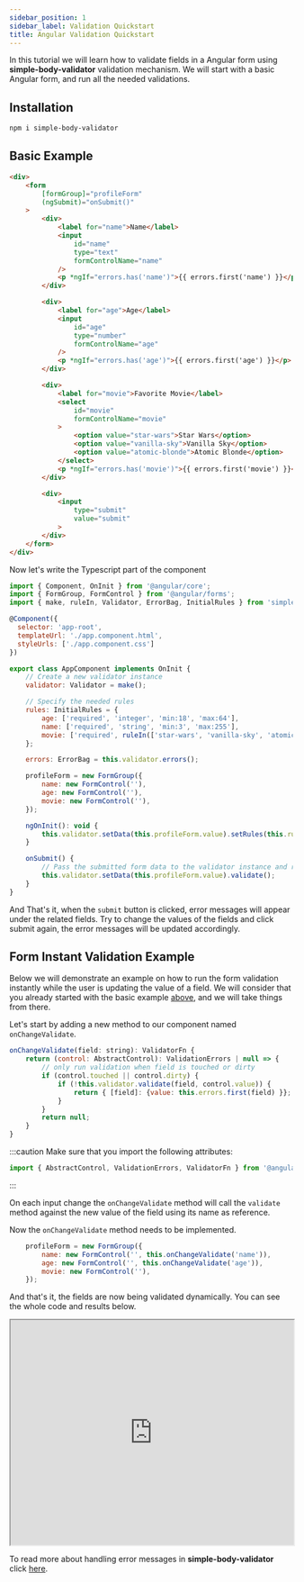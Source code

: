 ```yaml
---
sidebar_position: 1
sidebar_label: Validation Quickstart
title: Angular Validation Quickstart
---
```


In this tutorial we will learn how to validate fields in a Angular form using <strong>simple-body-validator</strong> validation
mechanism. We will start with a basic Angular form, and run all the needed validations.

## Installation

```bash
npm i simple-body-validator
```

## Basic Example

```html
<div>
    <form
        [formGroup]="profileForm"
        (ngSubmit)="onSubmit()"
    >
        <div>
            <label for="name">Name</label>
            <input
                id="name"
                type="text"
                formControlName="name"
            />
            <p *ngIf="errors.has('name')">{{ errors.first('name') }}</p>
        </div>

        <div>
            <label for="age">Age</label>
            <input
                id="age"
                type="number"
                formControlName="age"
            />
            <p *ngIf="errors.has('age')">{{ errors.first('age') }}</p>
        </div>

        <div>
            <label for="movie">Favorite Movie</label>
            <select
                id="movie"
                formControlName="movie"
            >
                <option value="star-wars">Star Wars</option>
                <option value="vanilla-sky">Vanilla Sky</option>
                <option value="atomic-blonde">Atomic Blonde</option>
            </select>
            <p *ngIf="errors.has('movie')">{{ errors.first('movie') }}</p>
        </div>

        <div>
            <input
                type="submit"
                value="submit"
            >
        </div>
    </form>
</div>
```

Now let's write the Typescript part of the component

```js
import { Component, OnInit } from '@angular/core';
import { FormGroup, FormControl } from '@angular/forms';
import { make, ruleIn, Validator, ErrorBag, InitialRules } from 'simple-body-validator';

@Component({
  selector: 'app-root',
  templateUrl: './app.component.html',
  styleUrls: ['./app.component.css']
})

export class AppComponent implements OnInit {
    // Create a new validator instance
    validator: Validator = make();

    // Specify the needed rules
    rules: InitialRules = {
        age: ['required', 'integer', 'min:18', 'max:64'],
        name: ['required', 'string', 'min:3', 'max:255'],
        movie: ['required', ruleIn(['star-wars', 'vanilla-sky', 'atomic-blonde'])]
    };

    errors: ErrorBag = this.validator.errors();

    profileForm = new FormGroup({
        name: new FormControl(''),
        age: new FormControl(''),
        movie: new FormControl(''),
    });

    ngOnInit(): void {
        this.validator.setData(this.profileForm.value).setRules(this.rules);
    }

    onSubmit() {
        // Pass the submitted form data to the validator instance and run the validation
        this.validator.setData(this.profileForm.value).validate();
    }
}

```

And That's it, when the <code>submit</code> button is clicked, error messages will appear under the related fields.
Try to change the values of the fields and click submit again, the error messages will be updated accordingly.

## Form Instant Validation Example

Below we will demonstrate an example on how to run the form validation instantly while the user is updating the value of a field.
We will consider that you already started with the basic example [above](/angular/angular-validation-quickstart#basic-example), and we will take things from there.

Let's start by adding a new method to our component named <code>onChangeValidate</code>.

```js
onChangeValidate(field: string): ValidatorFn {
    return (control: AbstractControl): ValidationErrors | null => {
        // only run validation when field is touched or dirty
        if (control.touched || control.dirty) {
            if (!this.validator.validate(field, control.value)) {
                return { [field]: {value: this.errors.first(field) }};
            }
        }
        return null;
    }
}
```

:::caution
Make sure that you import the following attributes:

```js
import { AbstractControl, ValidationErrors, ValidatorFn } from '@angular/forms';
```
:::

On each input change the <code>onChangeValidate</code> method will call the <code>validate</code> method against
the new value of the field using its name as reference.

Now the <code>onChangeValidate</code> method needs to be implemented.

```js
    profileForm = new FormGroup({
        name: new FormControl('', this.onChangeValidate('name')),
        age: new FormControl('', this.onChangeValidate('age')),
        movie: new FormControl(''),
    });
```

And that's it, the fields are now being validated dynamically. You can see the whole code and results below.

<p>
    <iframe width="100%" height="400px" src="https://stackblitz.com/edit/angular-ivy-kp4vdq?ctl=1&embed=1&file=src/app/app.component.ts"> </iframe>
</p>

To read more about handling error messages in **simple-body-validator** click [here](/error-messages/working-with-error-messages).

